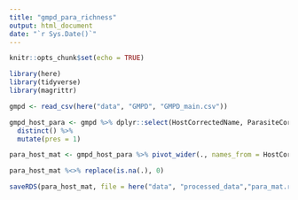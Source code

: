 ```yaml
---
title: "gmpd_para_richness"
output: html_document
date: "`r Sys.Date()`"
---
```


```r
knitr::opts_chunk$set(echo = TRUE)
```

```r
library(here)
library(tidyverse)
library(magrittr)
```


```r
gmpd <- read_csv(here("data", "GMPD", "GMPD_main.csv"))
```

```r
gmpd_host_para <- gmpd %>% dplyr::select(HostCorrectedName, ParasiteCorrectedName) %>%
  distinct() %>%
  mutate(pres = 1)

para_host_mat <- gmpd_host_para %>% pivot_wider(., names_from = HostCorrectedName, values_from = pres)

para_host_mat %<>% replace(is.na(.), 0)
```

```r
saveRDS(para_host_mat, file = here("data", "processed_data","para_mat.rds"))
```



